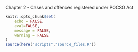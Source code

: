 
Chapter 2 - Cases and offences registered under POCSO Act

```r
knitr::opts_chunk$set(
	echo = FALSE,
	eval=FALSE,
	message = FALSE,
	warning = FALSE
)
source(here("scripts","source_files.R"))
```

